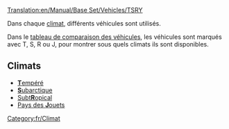 [[Translation:en/Manual/Base Set/Vehicles/TSRY]]

Dans chaque [[fr/Manual/Climat|climat]], différents véhicules sont utilisés.

Dans le [[fr/Manual/Tableaux de comparaison des véhicules|tableau de comparaison des véhicules]], les véhicules sont marqués avec T, S, R ou J, pour montrer sous quels climats ils sont disponibles.

==Climats==

*[[fr/Manual/Climat#Tempéré|'''T'''empéré]]
*[[fr/Manual/Climat#Subarctique|'''S'''ubarctique]]
*[[fr/Manual/Climat#Subtropical|Subt'''R'''opical]]
*[[fr/Manual/Climat#Pays des jouets|Pays des '''J'''ouets]]

[[Category:fr/Climat]]